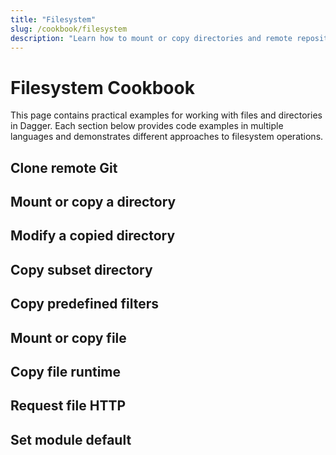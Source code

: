 ```yaml
---
title: "Filesystem"
slug: /cookbook/filesystem
description: "Learn how to mount or copy directories and remote repositories to containers using Dagger."
---
```




# Filesystem Cookbook

This page contains practical examples for working with files and directories in Dagger. Each section below provides code examples in multiple languages and demonstrates different approaches to filesystem operations.

## Clone remote Git

<CloneRemoteGit />

## Mount or copy a directory

<MountCopyDirectory />

## Modify a copied directory

<ModifyCopiedDirectory />

## Copy subset directory

<CopySubsetDirectory />

## Copy predefined filters

<CopyPredefinedFilters />

## Mount or copy file

<MountCopyFile />

## Copy file runtime

<CopyFileRuntime />

## Request file HTTP

<RequestFileHttp />

## Set module default

<SetModuleDefault />